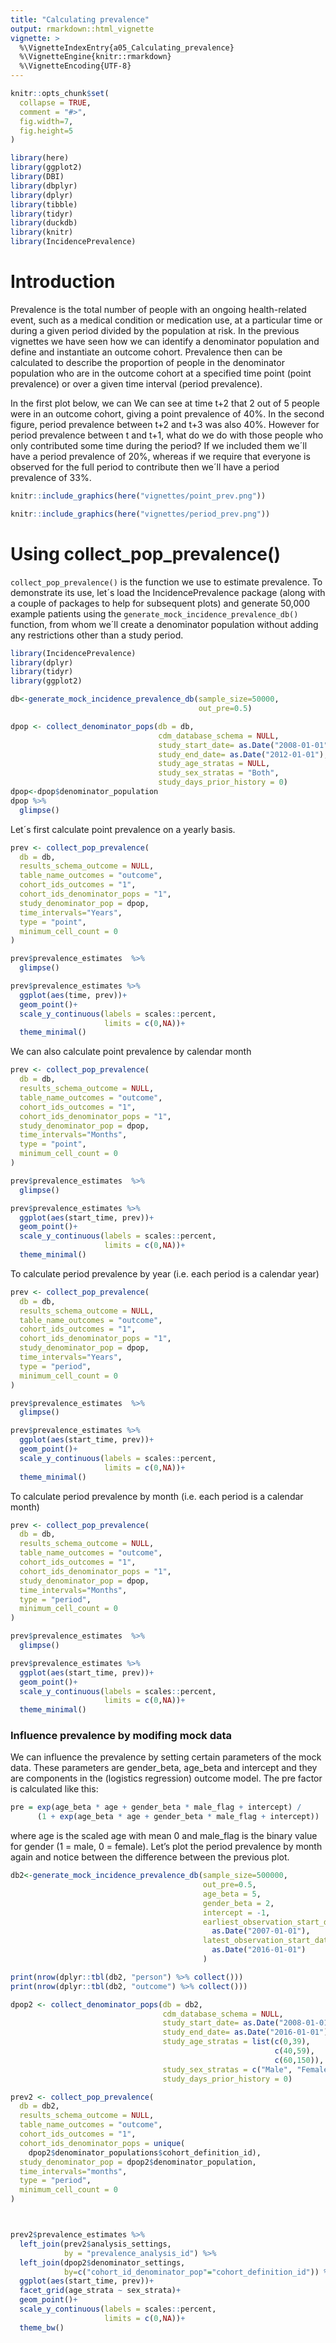 ```yaml
---
title: "Calculating prevalence"
output: rmarkdown::html_vignette
vignette: >
  %\VignetteIndexEntry{a05_Calculating_prevalence}
  %\VignetteEngine{knitr::rmarkdown}
  %\VignetteEncoding{UTF-8}
---
```


```r
knitr::opts_chunk$set(
  collapse = TRUE,
  comment = "#>",
  fig.width=7, 
  fig.height=5
)
```

```r
library(here)
library(ggplot2)
library(DBI)
library(dbplyr)
library(dplyr)
library(tibble)
library(tidyr)
library(duckdb)
library(knitr)
library(IncidencePrevalence)
```

# Introduction
Prevalence is the total number of people with an ongoing health-related event, such as a medical condition or medication use, at a particular time or during a given period divided by the population at risk. In the previous vignettes we have seen how we can identify a denominator population and define and instantiate an outcome cohort. Prevalence then can be calculated to describe the proportion of people in the denominator population who are in the outcome cohort at a specified time point (point prevalence) or over a given time interval (period prevalence).

In the first plot below, we can We can see at time t+2 that 2 out of 5 people were in an outcome cohort, giving a point prevalence of 40%. In the second figure, period prevalence between t+2 and t+3 was also 40%. However for period prevalence between t and t+1, what do we do with those people who only contributed some time during the period? If we included them we´ll have a period prevalence of 20%, whereas if we require that everyone is observed for the full period to contribute then we´ll have a period prevalence of 33%.  

```r
knitr::include_graphics(here("vignettes/point_prev.png"))
```

```r
knitr::include_graphics(here("vignettes/period_prev.png"))
```

# Using collect_pop_prevalence()
`collect_pop_prevalence()` is the function we use to estimate prevalence. To demonstrate its use, let´s load the IncidencePrevalence package (along with a couple of packages to help for subsequent plots) and generate 50,000 example patients using the `generate_mock_incidence_prevalence_db()` function, from whom we´ll create a denominator population without adding any restrictions other than a study period.

```r
library(IncidencePrevalence)
library(dplyr)
library(tidyr)
library(ggplot2)

db<-generate_mock_incidence_prevalence_db(sample_size=50000,
                                          out_pre=0.5)

dpop <- collect_denominator_pops(db = db,
                                 cdm_database_schema = NULL,
                                 study_start_date= as.Date("2008-01-01"),
                                 study_end_date= as.Date("2012-01-01"),
                                 study_age_stratas = NULL,
                                 study_sex_stratas = "Both",
                                 study_days_prior_history = 0)
dpop<-dpop$denominator_population 
dpop %>%  
  glimpse()
```

Let´s first calculate point prevalence on a yearly basis.
```r
prev <- collect_pop_prevalence(
  db = db,
  results_schema_outcome = NULL,
  table_name_outcomes = "outcome",
  cohort_ids_outcomes = "1",
  cohort_ids_denominator_pops = "1",
  study_denominator_pop = dpop,
  time_intervals="Years",
  type = "point",
  minimum_cell_count = 0
)

prev$prevalence_estimates  %>%  
  glimpse()

prev$prevalence_estimates %>% 
  ggplot(aes(time, prev))+
  geom_point()+
  scale_y_continuous(labels = scales::percent,
                     limits = c(0,NA))+
  theme_minimal()

```

We can also calculate point prevalence by calendar month
```r
prev <- collect_pop_prevalence(
  db = db,
  results_schema_outcome = NULL,
  table_name_outcomes = "outcome",
  cohort_ids_outcomes = "1",
  cohort_ids_denominator_pops = "1",
  study_denominator_pop = dpop,
  time_intervals="Months",
  type = "point",
  minimum_cell_count = 0
)

prev$prevalence_estimates  %>%  
  glimpse()

prev$prevalence_estimates %>% 
  ggplot(aes(start_time, prev))+
  geom_point()+
  scale_y_continuous(labels = scales::percent,
                     limits = c(0,NA))+
  theme_minimal()

```

To calculate period prevalence by year (i.e. each period is a calendar year)
```r
prev <- collect_pop_prevalence(
  db = db,
  results_schema_outcome = NULL,
  table_name_outcomes = "outcome",
  cohort_ids_outcomes = "1",
  cohort_ids_denominator_pops = "1",
  study_denominator_pop = dpop,
  time_intervals="Years",
  type = "period",
  minimum_cell_count = 0
)

prev$prevalence_estimates  %>%  
  glimpse()

prev$prevalence_estimates %>% 
  ggplot(aes(start_time, prev))+
  geom_point()+
  scale_y_continuous(labels = scales::percent,
                     limits = c(0,NA))+
  theme_minimal()

```


To calculate period prevalence by month (i.e. each period is a calendar month)
```r
prev <- collect_pop_prevalence(
  db = db,
  results_schema_outcome = NULL,
  table_name_outcomes = "outcome",
  cohort_ids_outcomes = "1",
  cohort_ids_denominator_pops = "1",
  study_denominator_pop = dpop,
  time_intervals="Months",
  type = "period",
  minimum_cell_count = 0
)

prev$prevalence_estimates  %>%  
  glimpse()

prev$prevalence_estimates %>% 
  ggplot(aes(start_time, prev))+
  geom_point()+
  scale_y_continuous(labels = scales::percent,
                     limits = c(0,NA))+
  theme_minimal()

```

### Influence prevalence by modifing mock data
We can influence the prevalence by setting certain parameters of the mock data. These parameters are gender_beta, age_beta and intercept and they are components in the (logistics regression) outcome model. The pre factor is calculated like this:

```r
pre = exp(age_beta * age + gender_beta * male_flag + intercept) / 
      (1 + exp(age_beta * age + gender_beta * male_flag + intercept))
```
where age is the scaled age with mean 0 and male_flag is the binary value for gender (1 = male, 0 = female).
Let's plot the period prevalence by month again and notice between the difference between the previous plot.

```r
db2<-generate_mock_incidence_prevalence_db(sample_size=500000,
                                           out_pre=0.5,
                                           age_beta = 5,
                                           gender_beta = 2,
                                           intercept = -1,
                                           earliest_observation_start_date=
                                             as.Date("2007-01-01"),
                                           latest_observation_start_date=
                                             as.Date("2016-01-01")
                                           )

print(nrow(dplyr::tbl(db2, "person") %>% collect()))
print(nrow(dplyr::tbl(db2, "outcome") %>% collect()))

dpop2 <- collect_denominator_pops(db = db2,
                                  cdm_database_schema = NULL,
                                  study_start_date= as.Date("2008-01-01"),
                                  study_end_date= as.Date("2016-01-01"),
                                  study_age_stratas = list(c(0,39),
                                                           c(40,59),
                                                           c(60,150)),
                                  study_sex_stratas = c("Male", "Female"),
                                  study_days_prior_history = 0)

prev2 <- collect_pop_prevalence(
  db = db2,
  results_schema_outcome = NULL,
  table_name_outcomes = "outcome",
  cohort_ids_outcomes = "1",
  cohort_ids_denominator_pops = unique(
    dpop2$denominator_populations$cohort_definition_id),
  study_denominator_pop = dpop2$denominator_population,
  time_intervals="months",
  type = "period",
  minimum_cell_count = 0
)



prev2$prevalence_estimates %>% 
  left_join(prev2$analysis_settings,
            by = "prevalence_analysis_id") %>% 
  left_join(dpop2$denominator_settings,
            by=c("cohort_id_denominator_pop"="cohort_definition_id")) %>% 
  ggplot(aes(start_time, prev))+
  facet_grid(age_strata ~ sex_strata)+
  geom_point()+
  scale_y_continuous(labels = scales::percent,
                     limits = c(0,NA))+
  theme_bw()
```
